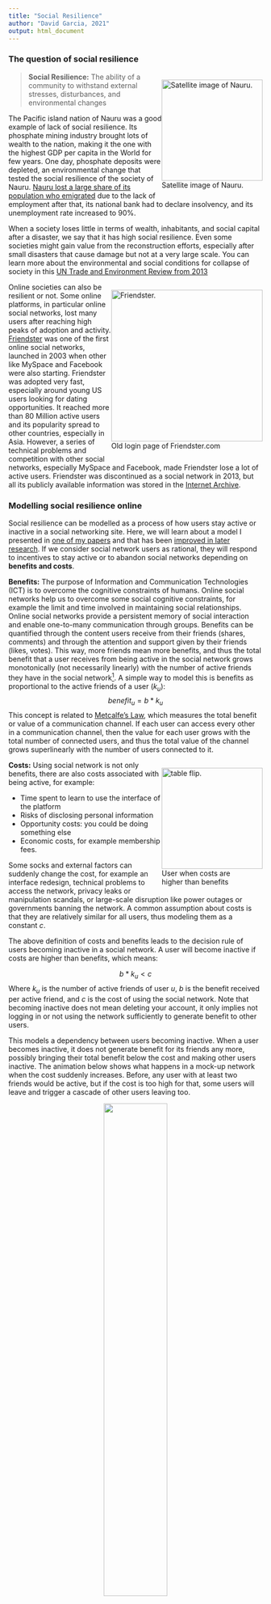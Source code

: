 ```yaml
---
title: "Social Resilience"
author: "David Garcia, 2021"
output: html_document
---
```


### The question of social resilience

<div style="float:right">
<img src="Nauru.jpg" alt="Satellite image of Nauru." width=200pt/>
</br>
Satellite image of Nauru.
</div>

> **Social Resilience:** The ability of a community to withstand external stresses, disturbances, and environmental changes

The Pacific island nation of Nauru was a good example of lack of social resilience. Its phosphate mining industry brought lots of wealth to the nation, making it the one with the highest GDP per capita in the World for few years. One day, phosphate deposits were depleted, an environmental change that tested the social resilience of the society of Nauru. [Nauru lost a large share of its population who emigrated](https://en.wikipedia.org/wiki/Economy_of_Nauru) due to the lack of employment after that, its national bank had to declare insolvency, and its unemployment rate increased to 90%.

When a society loses little in terms of wealth, inhabitants, and social capital after a disaster, we say that it has high social resilience. Even some societies might gain value from the reconstruction efforts, especially after small disasters that cause damage but not at a very large scale. You can learn more about the environmental and social conditions for collapse of society in this [UN Trade and Environment Review from 2013](http://unctad.org/en/pages/PublicationWebflyer.aspx?publicationid=666)

<div style="float:right">
<img src="friendsterBeta.png" alt="Friendster." width=300pt/>
</br>
Old login page of Friendster.com
</div>

Online societies can also be resilient or not. Some online platforms, in particular online social networks, lost many users after reaching high peaks of adoption and activity. [Friendster](https://en.wikipedia.org/wiki/Friendster) was one of the first online social networks, launched in 2003 when other like MySpace and Facebook were also starting. Friendster was adopted very fast, especially around young US users looking for dating opportunities. It reached more than 80 Million active users and its popularity spread to other countries, especially in Asia. However, a series of technical problems and competition with other social networks, especially MySpace and Facebook, made Friendster lose a lot of active users. Friendster was discontinued as a social network in 2013, but all its publicly available information was stored in the [Internet Archive](https://archive.org/details/archive-team-friendster).


### Modelling social resilience online

Social resilience can be modelled as a process of how users stay active or inactive in a social networking site. Here, we will learn about a model I presented in [one of my papers](https://dl.acm.org/doi/10.1145/2512938.2512946) and that has been [improved in later research](https://www.pnas.org/content/113/42/11726.short). If we consider social network users as rational, they will respond to incentives to stay active or to abandon social networks depending on **benefits and costs**.

**Benefits:** The purpose of Information and Communication Technologies (ICT) is to overcome the cognitive constraints of humans. Online social networks help us to overcome some social cognitive constraints, for example the limit and time involved in maintaining social relationships. Online social networks provide a persistent memory of social interaction and enable one-to-many communication through groups. Benefits can be quantified through the content users receive from their friends (shares, comments) and through the attention and support given by their friends (likes, votes). This way, more friends mean more benefits, and thus the total benefit that a user receives from being active in the social network grows monotonically (not necessarily linearly) with the number of active friends they have in the social network^[I found limits to this assumption in my first paper and in a [follow-up study on Twitter](https://onlinelibrary.wiley.com/doi/full/10.1002/poi3.151). Some users might lose benefits with more friends, but these tend to be users with a huge number of friends. For a very large range of friendship numbers, more friends means higher chances to stay active.]. A simple way to model this is benefits as proportional to the active friends of a user ($k_u$):
$$benefit_u = b * k_u$$
This concept is related to [Metcalfe's Law](http://www.cs.umd.edu/~golbeck/downloads/Web20-SW-JWS-webVersion.pdf), which measures the total benefit or value of a communication channel. If each user can access every other in a communication channel, then the value for each user grows with the total number of connected users, and thus the total value of the channel grows superlinearly with the number of users connected to it.

<div style="float:right">
<img src="user3.jpg" alt="table flip." width=200pt/>
</br>
User when costs are 
</br>
higher than benefits
</div>
**Costs:** Using social network is not only benefits, there are also costs associated with being active, for example:  

- Time spent to learn to use the interface of the platform  
- Risks of disclosing personal information  
- Opportunity costs: you could be doing something else  
- Economic costs, for example membership fees.

Some socks and external factors can suddenly change the cost, for example an interface redesign, technical problems to access the network, privacy leaks or manipulation scandals, or large-scale disruption like power outages or governments banning the network. A common assumption about costs is that they are relatively similar for all users, thus modeling them as a constant $c$.

The above definition of costs and benefits leads to the decision rule of users becoming inactive in a social network. A user will become inactive if costs are higher than benefits, which means:

$$ b *k_u < c $$
Where $k_u$ is the number of active friends of user $u$, $b$ is the benefit received per active friend, and $c$ is the cost of using the social network. Note that becoming inactive does not mean deleting your account, it only implies not logging in or not using the network sufficiently to generate benefit to other users.

This models a dependency between users becoming inactive. When a user becomes inactive, it does not generate benefit for its friends any more, possibly bringing their total benefit below the cost and making other users inactive. The animation below shows what happens in a mock-up network when the cost suddenly increases. Before, any user with at least two friends would be active, but if the cost is too high for that, some users will leave and trigger a cascade of other users leaving too.

<center>
![](cascade.gif){width=50%}    
</center>

After the cascade, the resulting network has only nodes with a degree of at least three, as all the nodes with degree two or less have left during the cascade.

### The k-core decomposition

The graph remaining after the cascade above is what is called a k-core. It is formally defined as:

> **k-core**: A k-core of a graph $G$ is a maximal connected subgraph of $G$ in which all vertices have degree at least k.

For any network, you can calculate its k-core decomposition as follows:  

- Start with $k_s=1$  
- Remove all nodes with degree less than or equal to $k_s$ and all their connected links  
- After that, some nodes might be left with a degree less than or equal to $k_s$, remove them and their links  
- Repeat until all nodes have degree larger than $k_s$  
- Increase $k_s$ by one and repeat until no nodes are left

The nodes and the edges removed for certain value of $k_s$ is called the **k-shell**, with k being the $k_s$ when they were removed. A **k-core** is the set of all k-shells with $k_s \geq k$.

<center>
![](kcore_total.png){width=27%}![](kcore_shells.png){width=72%}
</center>

The figure above, from [Kitsak et al.](https://www.nature.com/articles/nphys1746), illustrates the process of the k-core decomposition. Nodes are pruned iteratively for increasing values of $k_s$ and each node is assigned to the k-shell corresponding to the $k_s$ when it was removed.

The k-shell number of a node is also called **coreness centrality**. [Kitsak et al.](https://www.nature.com/articles/nphys1746) showed that coreness centrality is a better predictor of simulated spreading cascade sizes than other centrality measures like degree and betweeness.

### Coreness and social resilience

When considering the inactivity decision rule $b *k_u < c$, the cost to benefit ratio $c/b$ defines a critical value of the degree $K$, below which users with degree $k_u<K$ will leave the social network. The remaining active social network is the k-core corresponding to $K$. The animation above shows an example when $K=3$.

![](resilience.png){width=80%}

This way, we can analyze the structure of a social network with the k-core decomposition to calculate a *resilience function* as shown above. The resilience function maps each possible cost to benefit condition ($K$) to the number of active users that would remain under those conditions. This function can be calculated as $N(k_s>K)$ which is the number of nodes in the network with coreness centrality above the critical value $K$. The area under the resilience function helps us to compare networks. In the example above, the blue function corresponds to a social network with lower social resilience as the one of the red function.

